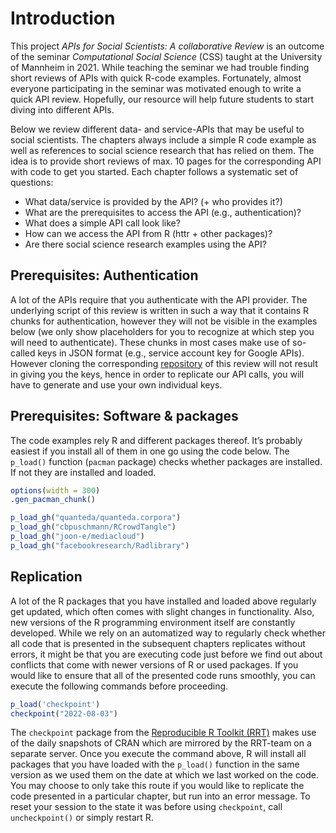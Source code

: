 # Introduction
This project *APIs for Social Scientists: A collaborative Review* is an outcome of the seminar *Computational Social Science* (CSS) taught at the University of Mannheim in 2021. While teaching the seminar we had trouble finding short reviews of APIs with quick R-code examples. Fortunately, almost everyone participating in the seminar was motivated enough to write a quick API review. Hopefully, our resource will help future students to start diving into different APIs.

Below we review different data- and service-APIs that may be useful to social scientists. The chapters always include a simple R code example as well as references to social science research that has relied on them. The idea is to provide short reviews of max. 10 pages for the corresponding API with code to get you started. Each chapter follows a systematic set of questions: 

* What data/service is provided by the API? (+ who provides it?)
* What are the prerequisites to access the API (e.g., authentication)? 
* What does a simple API call look like? 
* How can we access the API from R (httr + other packages)?
* Are there social science research examples using the API?


## Prerequisites: Authentication
A lot of the APIs require that you authenticate with the API provider. The underlying script of this review is written in such a way that it contains R chunks for authentication, however they will not be visible in the examples below (we only show placeholders for you to recognize at which step you will need to authenticate). These chunks in most cases make use of so-called keys in JSON format (e.g., service account key for Google APIs). However cloning the corresponding [repository]("https://github.com/paulcbauer/apis_for_social_scientists_a_review") of this review will not result in giving you the keys, hence in order to replicate our API calls, you will have to generate and use your own individual keys.

<!--As a consequence we can not make the corresponding [github repository public](https://github.com/paulcbauer/apis_for_social_scientists_a_review).-->


## Prerequisites: Software & packages
The code examples rely R and different packages thereof. It's probably easiest if you install all of them in one go using the code below. The `p_load()` function (`pacman` package) checks whether packages are installed. If not they are installed and loaded.

<!-- add all used packages -->


```r
options(width = 300)
.gen_pacman_chunk()
```


```r
p_load_gh("quanteda/quanteda.corpora")
p_load_gh("cbpuschmann/RCrowdTangle")
p_load_gh("joon-e/mediacloud")
p_load_gh("facebookresearch/Radlibrary")
```

## Replication 
A lot of the R packages that you have installed and loaded above regularly get updated, which often comes with slight changes in functionality. Also, new versions of the R programming environment itself are constantly developed. While we rely on an automatized way to regularly check whether all code that is presented in the subsequent chapters replicates without errors, it might be that you are executing code just before we find out about conflicts that come with newer versions of R or used packages. If you would like to ensure that all of the presented code runs smoothly, you can execute the following commands before proceeding.

```r
p_load('checkpoint')
checkpoint("2022-08-03")
```

The `checkpoint` package from the [Reproducible R Toolkit (RRT)](https://cran.r-project.org/web/packages/checkpoint/vignettes/checkpoint.html) makes use of the daily snapshots of CRAN which are mirrored by the RRT-team on a separate server. Once you execute the command above, R will install all packages that you have loaded with the `p_load()` function in the same version as we used them on the date at which we last worked on the code. You may choose to only take this route if you would like to replicate the code presented in a particular chapter, but run into an error message. To reset your session to the state it was before using `checkpoint`, call `uncheckpoint()` or simply restart R. 

<!--
* Data vs. machine learning APIS
* Problem of replicability for ML APIs
-->


